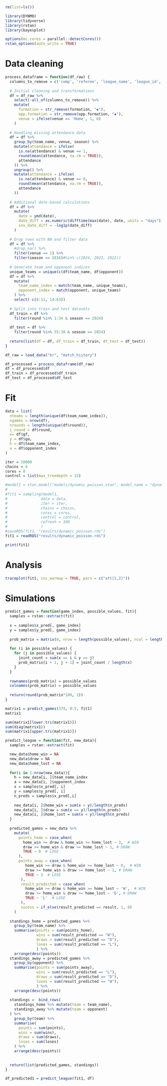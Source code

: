 ```r
rm(list=ls())

library(DYNMO)
library(tidyverse)
library(rstan)
library(bayesplot)

options(mc.cores = parallel::detectCores())
rstan_options(auto_write = TRUE) 
```

# Data cleaning

```r
process_dataframe = function(df_raw) {
  columns_to_remove = c('comp', 'referee', 'league_name', 'league_id', 'team_opp_id', 'team_id', 'notes', 'captain')
  
  # Initial cleaning and transformations
  df = df_raw %>%
    select(-all_of(columns_to_remove)) %>%
    mutate(
      formation = str_remove(formation, "◆"),
      opp.formation = str_remove(opp.formation, "◆"),
      venue = ifelse(venue == 'Home', 1, 0)
    )
  
  # Handling missing attendance data
  df = df %>%
    group_by(team_name, venue, season) %>%
    mutate(attendance = ifelse(
      is.na(attendance) & venue == 1,
      round(mean(attendance, na.rm = TRUE)),
      attendance
    )) %>%
    ungroup() %>%
    mutate(attendance = ifelse(
      is.na(attendance) & venue == 0,
      round(mean(attendance, na.rm = TRUE)),
      attendance
    ))
  
  # Additional date-based calculations
  df = df %>%
    mutate(
      date = ymd(date),
      date_diff = as.numeric(difftime(max(date), date, units = "days")),
      inv_date_diff = -log1p(date_diff)
    )
  
  # Drop rows with NA and filter data
  df = df %>%
    #drop_na() %>%
    filter(venue == 1) %>% 
    filter(season == 2016)#%in% c(2024, 2023, 2022))
  
  # Generate team and opponent indices
  unique_teams = unique(c(df$team_name, df$opponent))
  df = df %>%
    mutate(
      team_name_index = match(team_name, unique_teams),
      opponent_index = match(opponent, unique_teams)
    ) %>% 
    select(-c(8:11, 14:63)) 
  
  # Split into train and test datasets
  df_train = df %>%
    filter(round %in% 1:34 & season == 2024)
  
  df_test = df %>%
    filter(round %in% 35:38 & season == 2024)
  
  return(list(df = df, df_train = df_train, df_test = df_test))
}
```

```r
df_raw = load_data("br", "match_history")

df_processed = process_dataframe(df_raw)
df = df_processed$df
df_train = df_processed$df_train
df_test = df_processed$df_test
```

# Fit

```r
data = list(
  nteams = length(unique(df$team_name_index)),
  ngames = nrow(df),
  nrounds = length(unique(df$round)),
  i_round = df$round,
  x= df$gf,
  y = df$ga,
  h = df$team_name_index,
  a = df$opponent_index
)

iter = 10000
chains = 4
cores = 8
control = list(max_treedepth = 15)
```

```r
#model1 = stan_model("models/dynamic_poisson.stan", model_name = "dynamic_poisson")
#
#fit1 = sampling(model1, 
#               data = data, 
#               iter = iter, 
#               chains = chains, 
#               cores = cores,
#               control = control,
#               refresh = 100               
#               )
#saveRDS(fit1, "results/dynamic_poisson.rds")
fit1 = readRDS("results/dynamic_poisson.rds")
```

```r
print(fit1)
```


# Analysis

```r
traceplot(fit1, inc_warmup = TRUE, pars = c("att[1,2]"))
```


# Simulations

```r
predict_games = function(game_index, possible_values, fit){
  samples = rstan::extract(fit)
  
  x = samples$x_pred[, game_index]
  y = samples$y_pred[, game_index]
  
  prob_matrix = matrix(0, nrow = length(possible_values), ncol = length(possible_values))
  
  for (i in possible_values) {
    for (j in possible_values) {
      joint_count = sum(x == i & y == j)
      prob_matrix[i + 1, j + 1] = joint_count / length(x)
    }
  }
  
  rownames(prob_matrix) = possible_values
  colnames(prob_matrix) = possible_values
  
  return(round(prob_matrix*100, 1))
}
```

```r
matrix1 = predict_games(379, 0:5, fit1)
matrix1
```

```r
sum(matrix1[lower.tri(matrix1)])
sum(diag(matrix1))
sum(matrix1[upper.tri(matrix1)])
```


```r
predict_league = function(fit, new_data){
  samples = rstan::extract(fit)

  new_data$home_win = NA
  new_data$draw = NA
  new_data$home_lost = NA
  
  for(i in 1:nrow(new_data)){
    h = new_data[i, ]$team_name_index
    a = new_data[i, ]$opponent_index
    x = samples$x_pred[, i]
    y = samples$y_pred[, i]
    n_preds = samples$x_pred[,i]
    
    new_data[i, ]$home_win = sum(x > y)/length(n_preds)
    new_data[i, ]$draw = sum(x == y)/length(n_preds)
    new_data[i, ]$home_lost = sum(x < y)/length(n_preds)
  }
  
  predicted_games = new_data %>% 
    mutate(
      points_home = case_when(
        home_win >= draw & home_win >= home_lost ~ 3,  # WIN
        draw >= home_win & draw >= home_lost ~ 1, # DRAW
        TRUE ~ 0  # LOSE
      ),
      points_away = case_when(
         home_win >= draw & home_win >= home_lost ~ 0,  # WIN
         draw >= home_win & draw >= home_lost ~ 1, # DRAW
         TRUE ~ 3  # LOSE
       ),
       result_predicted = case_when(
         home_win >= draw & home_win >= home_lost ~ 'W',  # WIN
         draw >= home_win & draw >= home_lost ~ 'D', # DRAW
         TRUE ~ 'L'  # LOSE
       ),
       sucess = if_else(result_predicted == result, 1, 0)
    )
  
  standings_home = predicted_games %>% 
    group_by(team_name) %>% 
    summarise(points = sum(points_home),
              wins = sum(result_predicted == "W"),
              draws = sum(result_predicted == "D"),
              loses = sum(result_predicted == "L"),
              ) %>% 
    arrange(desc(points))
  standings_away = predicted_games %>% 
    group_by(opponent) %>% 
    summarise(points = sum(points_away),
              wins = sum(result_predicted == "L"),
              draws = sum(result_predicted == "D"),
              loses = sum(result_predicted == "W"),
              ) %>% 
    arrange(desc(points))
  
  standings =  bind_rows(
    standings_home %>% mutate(team = team_name),
    standings_away %>% mutate(team = opponent)
  ) %>%
    group_by(team) %>%
    summarise(
      points = sum(points),
      wins = sum(wins),
      draws = sum(draws),
      loses = sum(loses)
    ) %>%
    arrange(desc(points))
  
  
  return(list(predicted_games, standings))
}
```

```r
df_predicted1 = predict_league(fit1, df)
```
